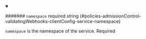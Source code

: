 
<details className="config-field" data-expandable="false" open>
<summary>

####### `namespace` <span className="config-field-required" data-required="false">required</span> <span className="config-field-type">string</span> <span className="config-field-default"></span> <span className="config-field-enum"></span> {#policies-admissionControl-validatingWebhooks-clientConfig-service-namespace}

`namespace` is the namespace of the service.
Required

</summary>



</details>
